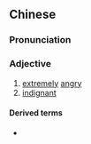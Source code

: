 {{also|愤愤}}
==Chinese==
{{zh-forms|s=愤愤}}

===Pronunciation===
{{zh-pron
|m=fènfèn
|h=pfs=fun-fun
|cat=a
}}

===Adjective===
{{zh-adj}}

# [[extremely]] [[angry]]
# [[indignant]]

====Derived terms====
* {{zh-l|憤憤不平|tr=fènfènbùpíng}}